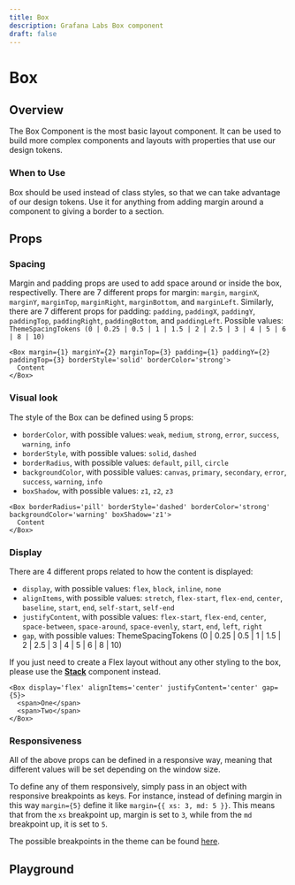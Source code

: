 ```yaml
---
title: Box
description: Grafana Labs Box component
draft: false
---
```



# Box <Badge text='ready' color='green'></Badge> <StorybookLink path='/story/general-layout-box--basic'/>

## Overview

The Box Component is the most basic layout component. It can be used to build more complex components and layouts with properties that use our design tokens.

### When to Use

Box should be used instead of class styles, so that we can take advantage of our design tokens.
Use it for anything from adding margin around a component to giving a border to a section.

## Props

### Spacing

Margin and padding props are used to add space around or inside the box, respectivelly.
There are 7 different props for margin: `margin`, `marginX`, `marginY`, `marginTop`, `marginRight`, `marginBottom`, and `marginLeft`.
Similarly, there are 7 different props for padding: `padding`, `paddingX`, `paddingY`, `paddingTop`, `paddingRight`, `paddingBottom`, and `paddingLeft`.
Possible values: `ThemeSpacingTokens (0 | 0.25 | 0.5 | 1 | 1.5 | 2 | 2.5 | 3 | 4 | 5 | 6 | 8 | 10)`

```tsx live
<Box margin={1} marginY={2} marginTop={3} padding={1} paddingY={2} paddingTop={3} borderStyle='solid' borderColor='strong'>
  Content
</Box>
```

### Visual look

The style of the Box can be defined using 5 props:

- `borderColor`, with possible values: `weak`, `medium`, `strong`, `error`, `success`, `warning`, `info`
- `borderStyle`, with possible values: `solid`, `dashed`
- `borderRadius`, with possible values: `default`, `pill`, `circle`
- `backgroundColor`, with possible values: `canvas`, `primary`, `secondary`, `error`, `success`, `warning`, `info`
- `boxShadow`, with possible values: `z1`, `z2`, `z3`

```tsx live
<Box borderRadius='pill' borderStyle='dashed' borderColor='strong' backgroundColor='warning' boxShadow='z1'>
  Content
</Box>
```

### Display

There are 4 different props related to how the content is displayed:

- `display`, with possible values: `flex`, `block`, `inline`, `none`
- `alignItems`, with possible values: `stretch`, `flex-start`, `flex-end`, `center`, `baseline`, `start`, `end`, `self-start`, `self-end`
- `justifyContent`, with possible values: `flex-start`, `flex-end`, `center`, `space-between`, `space-around`, `space-evenly`, `start`, `end`, `left`, `right`
- `gap`, with possible values: ThemeSpacingTokens (0 | 0.25 | 0.5 | 1 | 1.5 | 2 | 2.5 | 3 | 4 | 5 | 6 | 8 | 10)

If you just need to create a Flex layout without any other styling to the box, please use the **[Stack](/components/primitives/stack)** component instead.

```tsx live
<Box display='flex' alignItems='center' justifyContent='center' gap={5}>
  <span>One</span>
  <span>Two</span>
</Box>
```

### Responsiveness

All of the above props can be defined in a responsive way, meaning that different values will be set depending on the window size.

To define any of them responsively, simply pass in an object with responsive breakpoints as keys. For instance, instead of defining margin in this way `margin={5}`
define it like  `margin={{ xs: 3, md: 5 }}`.
This means that from the `xs` breakpoint up, margin is set to `3`, while from the `md` breakpoint up, it is set to `5`.

The possible breakpoints in the theme can be found [here](https://github.com/grafana/grafana/blob/main/packages/grafana-data/src/themes/breakpoints.ts#L28).

## Playground

<ComponentEmbed path="/story/general-layout-box--basic" />
